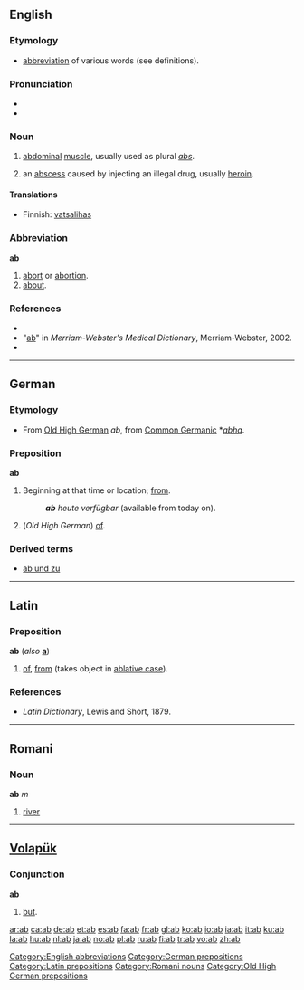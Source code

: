 {{see|ab-|Ab|AB}}
{{wikipedia}}
==English==

===Etymology===
* [[abbreviation]] of various words (see definitions).

===Pronunciation===
*{{IPA|/æb/}}
*{{rhymes|æb}}

===Noun===
{{en-noun}}

# [[abdominal]] [[muscle]], usually used as plural ''[[abs]]''.
# {{slang}} an [[abscess]] caused by injecting an illegal drug, usually [[heroin]].

====Translations====
{{trans-top|abdominal muscle}}
*Finnish: [[vatsalihas]]
{{trans-mid}}
{{trans-bottom}}

{{trans-top|an abscess caused by injecting an illegal drug}}
{{trans-mid}}
{{trans-bottom}}

===Abbreviation===
'''ab'''

# [[abort]] or [[abortion]].
# [[about]].

===References===
* {{R:American Heritage 2000|ab}}
* "[http://dictionary.reference.com/browse/ab ab]" in ''Merriam-Webster's Medical Dictionary'', Merriam-Webster, 2002.
* {{R:Dictionary.com|ab}}

[[Category:English abbreviations]]

----

==German==

===Etymology===
* From [[Old High German]] ''ab'', from [[Common Germanic]] *''[[abha]]''.

===Preposition===
'''ab'''

# Beginning at that time or location; [[from]].
#: '''''ab''' heute verfügbar'' (available from today on).
# (''Old High German'') [[of]].

===Derived terms===
* [[ab und zu]]

[[Category:German prepositions]]

----

==Latin==

===Preposition===
'''ab''' (''also'' '''[[a]]''')

# [[of]], [[from]] (takes object in [[ablative case]]).

===References===
* ''Latin Dictionary'', Lewis and Short, 1879.

[[Category:Latin prepositions]]

----

==Romani==

===Noun===
'''ab''' ''m''

# [[river]]

[[Category:Romani nouns]]

----

==[[Volapük]]==

===Conjunction===
'''ab'''

# [[but]].

[[Category:Old High German prepositions]]

[[ar:ab]]
[[ca:ab]]
[[de:ab]]
[[et:ab]]
[[es:ab]]
[[fa:ab]]
[[fr:ab]]
[[gl:ab]]
[[ko:ab]]
[[io:ab]]
[[ia:ab]]
[[it:ab]]
[[ku:ab]]
[[la:ab]]
[[hu:ab]]
[[nl:ab]]
[[ja:ab]]
[[no:ab]]
[[pl:ab]]
[[ru:ab]]
[[fi:ab]]
[[tr:ab]]
[[vo:ab]]
[[zh:ab]]
